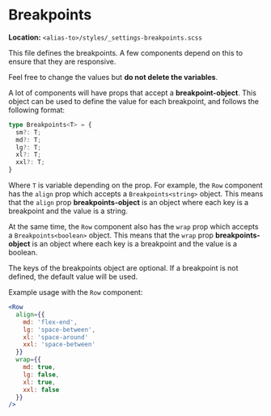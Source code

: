 
<Meta title="core/Breakpoints" />

# Breakpoints

**Location:** `<alias-to>/styles/_settings-breakpoints.scss`

This file defines the breakpoints. A few components depend on this to ensure that they are responsive.

Feel free to change the values but **do not delete the variables**.

A lot of components will have props that accept a **breakpoint-object**. This object can be used to define the value for each breakpoint, and follows the following format:

```ts
type Breakpoints<T> = {
  sm?: T;
  md?: T;
  lg?: T;
  xl?: T;
  xxl?: T;
}
```

Where `T` is variable depending on the prop. For example, the `Row` component has the `align` prop which accepts a `Breakpoints<string>` object. This means that the `align` prop **breakpoints-object** is an object where each key is a breakpoint and the value is a string.

At the same time, the `Row` component also has the `wrap` prop which accepts a `Breakpoints<boolean>` object. This means that the `wrap` prop **breakpoints-object** is an object where each key is a breakpoint and the value is a boolean.

The keys of the breakpoints object are optional. If a breakpoint is not defined, the default value will be used.

Example usage with the `Row` component:
```jsx
<Row
  align={{
    md: 'flex-end',
    lg: 'space-between',
    xl: 'space-around'
    xxl: 'space-between'
  }}
  wrap={{
    md: true,
    lg: false,
    xl: true,
    xxl: false
  }}
/>
```